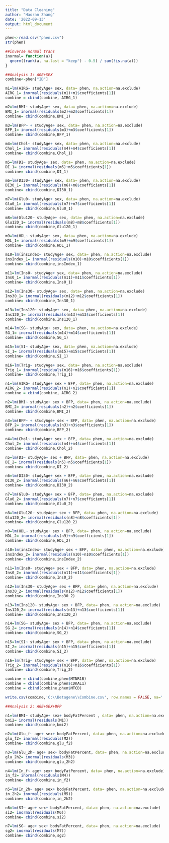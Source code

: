 ```yaml
---
title: "Data Cleaning"
author: "Haoran Zhang"
date: '2022-09-13'
output: html_document
---
```


```r
phen<-read.csv("phen.csv")
str(phen)
```

```r
##inverse normal trans
inormal= function(a){
  qnorm((rank(a, na.last = "keep") - 0.5) / sum(!is.na(a)))
}
```


```r
##Analysis 1: AGE+SEX
combine<-phen["ID"]

m1=lm(AIRG~ studyAge+ sex, data= phen, na.action=na.exclude)
AIRG_1= inormal(residuals(m1)+m1$coefficients[1])
combine = cbind(combine, AIRG_1)

m2=lm(BMI~ studyAge+ sex, data= phen, na.action=na.exclude)
BMI_1= inormal(residuals(m2)+m2$coefficients[1])
combine= cbind(combine,BMI_1)

m3=lm(BFP~ + studyAge+ sex, data= phen, na.action=na.exclude)
BFP_1= inormal(residuals(m3)+m3$coefficients[1])
combine= cbind(combine,BFP_1)

m4=lm(Chol~ studyAge+ sex, data= phen, na.action=na.exclude)
Chol_1= inormal(residuals(m4)+m4$coefficients[1])
combine= cbind(combine,Chol_1)

m5=lm(DI~ studyAge+ sex, data= phen, na.action=na.exclude)
DI_1= inormal(residuals(m5)+m5$coefficients[1])
combine= cbind(combine,DI_1)

m6=lm(DI30~ studyAge+ sex, data= phen, na.action=na.exclude)
DI30_1= inormal(residuals(m6)+m6$coefficients[1])
combine= cbind(combine,DI30_1)

m7=lm(Glu0~ studyAge+ sex, data= phen, na.action=na.exclude)
Glu0_1= inormal(residuals(m7)+m7$coefficients[1])
combine= cbind(combine,Glu0_1)

m8=lm(Glu120~ studyAge+ sex, data= phen, na.action=na.exclude)
Glu120_1= inormal(residuals(m8)+m8$coefficients[1])
combine= cbind(combine,Glu120_1)

m9=lm(HDL~ studyAge+ sex, data= phen, na.action=na.exclude)
HDL_1= inormal(residuals(m9)+m9$coefficients[1])
combine= cbind(combine,HDL_1)

m10=lm(insIndex~ studyAge+ sex, data= phen, na.action=na.exclude)
insIndex_1= inormal(residuals(m10)+m10$coefficients[1])
combine= cbind(combine,insIndex_1)

m11=lm(Ins0~ studyAge+ sex, data= phen, na.action=na.exclude)
Ins0_1= inormal(residuals(m11)+m11$coefficients[1])
combine= cbind(combine,Ins0_1)

m12=lm(Ins30~ studyAge+ sex, data= phen, na.action=na.exclude)
Ins30_1= inormal(residuals(m12)+m12$coefficients[1])
combine= cbind(combine,Ins30_1)

m13=lm(Ins120~ studyAge+ sex, data= phen, na.action=na.exclude)
Ins120_1= inormal(residuals(m13)+m13$coefficients[1])
combine= cbind(combine,Ins120_1)

m14=lm(SG~ studyAge+ sex, data= phen, na.action=na.exclude)
SG_1= inormal(residuals(m14)+m14$coefficients[1])
combine= cbind(combine,SG_1)

m15=lm(SI~ studyAge+ sex, data= phen, na.action=na.exclude)
SI_1= inormal(residuals(m15)+m15$coefficients[1])
combine= cbind(combine,SI_1)

m16=lm(Trig~ studyAge+ sex, data= phen, na.action=na.exclude)
Trig_1= inormal(residuals(m16)+m16$coefficients[1])
combine= cbind(combine,Trig_1)


```

```r
n1=lm(AIRG~ studyAge+ sex + BFP, data= phen, na.action=na.exclude)
AIRG_2= inormal(residuals(n1)+n1$coefficients[1])
combine = cbind(combine, AIRG_2)

n2=lm(BMI~ studyAge+ sex + BFP, data= phen, na.action=na.exclude)
BMI_2= inormal(residuals(n2)+n2$coefficients[1])
combine= cbind(combine,BMI_2)

n3=lm(BFP~ + studyAge+ sex + BFP, data= phen, na.action=na.exclude)
BFP_2= inormal(residuals(n3)+n3$coefficients[1])
combine= cbind(combine,BFP_2)

n4=lm(Chol~ studyAge+ sex + BFP, data= phen, na.action=na.exclude)
Chol_2= inormal(residuals(n4)+n4$coefficients[1])
combine= cbind(combine,Chol_2)

n5=lm(DI~ studyAge+ sex + BFP, data= phen, na.action=na.exclude)
DI_2= inormal(residuals(n5)+n5$coefficients[1])
combine= cbind(combine,DI_2)

n6=lm(DI30~ studyAge+ sex + BFP, data= phen, na.action=na.exclude)
DI30_2= inormal(residuals(n6)+n6$coefficients[1])
combine= cbind(combine,DI30_2)

n7=lm(Glu0~ studyAge+ sex + BFP, data= phen, na.action=na.exclude)
Glu0_2= inormal(residuals(n7)+n7$coefficients[1])
combine= cbind(combine,Glu0_2)

n8=lm(Glu120~ studyAge+ sex + BFP, data= phen, na.action=na.exclude)
Glu120_2= inormal(residuals(n8)+n8$coefficients[1])
combine= cbind(combine,Glu120_2)

n9=lm(HDL~ studyAge+ sex + BFP, data= phen, na.action=na.exclude)
HDL_2= inormal(residuals(n9)+n9$coefficients[1])
combine= cbind(combine,HDL_2)

n10=lm(insIndex~ studyAge+ sex + BFP, data= phen, na.action=na.exclude)
insIndex_2= inormal(residuals(n10)+n10$coefficients[1])
combine= cbind(combine,insIndex_2)

n11=lm(Ins0~ studyAge+ sex + BFP, data= phen, na.action=na.exclude)
Ins0_2= inormal(residuals(n11)+n11$coefficients[1])
combine= cbind(combine,Ins0_2)

n12=lm(Ins30~ studyAge+ sex + BFP, data= phen, na.action=na.exclude)
Ins30_2= inormal(residuals(n12)+n12$coefficients[1])
combine= cbind(combine,Ins30_2)

n13=lm(Ins120~ studyAge+ sex + BFP, data= phen, na.action=na.exclude)
Ins120_2= inormal(residuals(n13)+n13$coefficients[1])
combine= cbind(combine,Ins120_2)

n14=lm(SG~ studyAge+ sex + BFP, data= phen, na.action=na.exclude)
SG_2= inormal(residuals(n14)+n14$coefficients[1])
combine= cbind(combine,SG_2)

n15=lm(SI~ studyAge+ sex + BFP, data= phen, na.action=na.exclude)
SI_2= inormal(residuals(n15)+n15$coefficients[1])
combine= cbind(combine,SI_2)

n16=lm(Trig~ studyAge+ sex + BFP, data= phen, na.action=na.exclude)
Trig_2= inormal(residuals(n16)+n16$coefficients[1])
combine= cbind(combine,Trig_2)

combine = cbind(combine,phen$MTNR1B)
combine = cbind(combine,phen$CDKAL1)
combine = cbind(combine,phen$MTCD)
```

```r
write.csv(combine,'C:\\Betagene\\Combine.csv', row.names = FALSE, na='')
```





```r
##Analysis 2: AGE+SEX+BFP

n1=lm(BMI~ studyAge+ sex+ bodyFatPercent , data= phen, na.action=na.exclude)
bmi2= inormal(residuals(M1))
combine= cbind(combine,bmi2)

n2=lm(Glu_f~ age+ sex+ bodyFatPercent, data= phen, na.action=na.exclude)
glu_f2= inormal(residuals(M2))
combine= cbind(combine,glu_f2)

n3=lm(Glu_2h~ age+ sex+ bodyFatPercent, data= phen, na.action=na.exclude)
glu_2h2= inormal(residuals(M3))
combine= cbind(combine,glu_2h2)

n4=lm(In_f~ age+ sex+ bodyFatPercent, data= phen, na.action=na.exclude)
in_f2= inormal(residuals(M4))
combine= cbind(combine,in_f2)

n5=lm(In_2h~ age+ sex+ bodyFatPercent, data= phen, na.action=na.exclude)
in_2h2= inormal(residuals(M5))
combine= cbind(combine,in_2h2)

n6=lm(SI~ age+ sex+ bodyFatPercent, data= phen, na.action=na.exclude)
si2= inormal(residuals(M6))
combine= cbind(combine,si2)

n7=lm(SG~ age+ sex+ bodyFatPercent, data= phen, na.action=na.exclude)
sg2= inormal(residuals(M7))
combine= cbind(combine,sg2)
```

